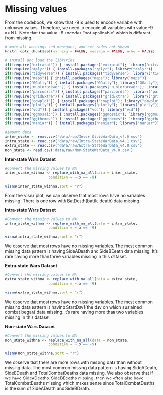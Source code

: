 # Missing values

From the codebook, we know that -9 is used to encode variable with unknown values. Therefore, we need to encode all variables with value -9 as NA. Note that the value -8 encodes "not applicable" which is different from missing.

```r
# mute all warnings and messgaes, and set codes not shown
knitr::opts_chunk$set(warning = FALSE, message = FALSE, echo = FALSE)

# install and load the libraries
if(!require("extracat")) { install.packages("extracat"); library("extracat")}
if(!require("dplyr")) { install.packages("dplyr"); library("dplyr")}
if(!require("tidyverse")) { install.packages("tidyverse"); library("tidyverse")}
if(!require("maps")) { install.packages("maps"); library("maps")}
if(!require("GGally")) { install.packages("GGally"); library("GGally")}
if(!require("RColorBrewer")) { install.packages("RColorBrewer"); library("RColorBrewer")}
if(!require("parcoords")) { install.packages("parcoords"); library("parcoords")}
if(!require("gridExtra")) { install.packages("gridExtra"); library("gridExtra")}
if(!require("cowplot")) { install.packages("cowplot"); library("cowplot")}
if(!require("plotly")) { install.packages("plotly"); library("plotly")}
if(!require("vcd")) { install.packages("vcd"); library("vcd")}
if(!require("ggmosaic")) { install.packages("ggmosaic"); library("ggmosaic")}
if(!require("ggthemes")) { install.packages("ggthemes"); library("ggthemes")}
if(!require("naniar")) { install.packages("naniar"); library("naniar")}

#Import data
inter_state <- read.csv('data/raw/Inter-StateWarData_v4.0.csv')
intra_state <- read.csv('data/raw/Intra-StateWarData_v4.1.csv')
extra_state <- read.csv('data/raw/Extra-StateWarData_v4.0.csv')
non_state <- read.csv('data/raw/Non-StateWarData_v4.0.csv')
```

**Inter-state Wars Dataset**
```r
#Convert the missing values to NA
inter_state_withna <- replace_with_na_all(data = inter_state,
                    condition = ~.x == -9)
```


```r
visna(inter_state_withna,sort = "r") 
```

From the visna plot, we can observe that most rows have no variables missing. There is one row with BatDeath(battle death) data missing.


**Intra-state Wars Dataset**
```r
#Convert the missing values to NA
intra_state_withna <- replace_with_na_all(data = intra_state,
                    condition = ~.x == -9)
```


```r
visna(intra_state_withna,sort = "r")
```

We observe that most rows have no missing variables. The most common missing data pattern is having SideADeath and SideBDeath data missing. It's rare having more than three variables missing in this dataset. 


**Extra-state Wars Dataset**
```r
#Convert the missing values to NA
extra_state_withna <- replace_with_na_all(data = extra_state,
                    condition = ~.x == -9)
```



```r
visna(extra_state_withna,sort = "r")
```

We observe that most rows have no missing variables. The most common missing data pattern is having StartDay1(the day on which sustained combat began) data missing. It's rare having more than two variables missing in this dataset. 


**Non-state Wars Dataset**

```r
#Convert the missing values to NA
non_state_withna <- replace_with_na_all(data = non_state,
                    condition = ~.x == -9)
```



```r
visna(non_state_withna,sort = "r")
```

We observe that there are more rows with missing data than without missing data. The most common missing data pattern is having SideADeath, SideBDeath and TotalCombatDeaths data missing. We also observe that if we have SideADeaths, SideBDeaths missing, then we often also have TotalCombatDeaths missing which makes sense since TotalCombatDeaths is the sum of SideADeath and SideBDeath. 

